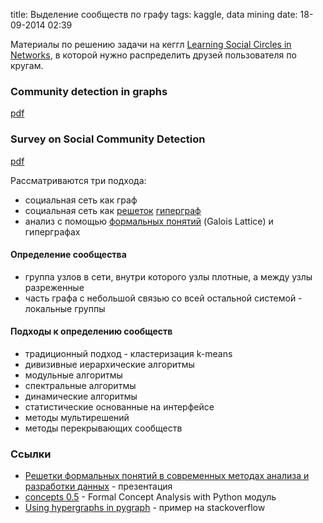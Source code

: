 title: Выделение сообществ по графу
tags: kaggle, data mining
date: 18-09-2014 02:39

Материалы по решению задачи на кеггл [[http://www.kaggle.com/c/learning-social-circles|Learning Social Circles in Networks]], в которой нужно распределить друзей пользователя по кругам.

===Community detection in graphs===
[[http://arxiv.org/pdf/0906.0612.pdf|pdf]]



===Survey on Social Community Detection===
[[http://hal.archives-ouvertes.fr/docs/00/80/42/34/PDF/Survey-on-Social-Community-Detection-V2.pdf|pdf]]

Рассматриваются три подхода:
* социальная сеть как граф
* социальная сеть как [[https://ru.wikipedia.org/wiki/%D0%A0%D0%B5%D1%88%D1%91%D1%82%D0%BA%D0%B0_%28%D0%B0%D0%BB%D0%B3%D0%B5%D0%B1%D1%80%D0%B0%29|решеток]] [[https://ru.wikipedia.org/wiki/%D0%93%D0%B8%D0%BF%D0%B5%D1%80%D0%B3%D1%80%D0%B0%D1%84|гиперграф]]
* анализ с помощью [[http://www.machinelearning.ru/wiki/index.php?title=%D0%90%D0%BD%D0%B0%D0%BB%D0%B8%D0%B7_%D1%84%D0%BE%D1%80%D0%BC%D0%B0%D0%BB%D1%8C%D0%BD%D1%8B%D1%85_%D0%BF%D0%BE%D0%BD%D1%8F%D1%82%D0%B8%D0%B9|формальных понятий]] (Galois Lattice) и гиперграфах

====Определение сообщества====
* группа узлов в сети, внутри которого узлы плотные, а между узлы разреженные
* часть графа с небольшой связью со всей остальной системой - локальные группы

====Подходы к определению сообществ====
* традиционный подход - кластеризация k-means
* дивизивные иерархические алгоритмы
* модульные алгоритмы
* спектральные алгоритмы
* динамические алгоритмы
* статистические основанные на интерфейсе
* методы мультирешений
* методы перекрывающих сообществ


===Ссылки===
* [[http://posp.raai.org/data/posp2011/kuznetsov.pdf|Решетки формальных понятий в современных методах анализа и разработки данных]] - презентация
* [[https://pypi.python.org/pypi/concepts/0.5|concepts 0.5]] - Formal Concept Analysis with Python модуль
* [[http://stackoverflow.com/questions/9658373/using-hypergraphs-in-pygraph-need-verification-that-example-is-correct|Using hypergraphs in pygraph]] - пример на stackoverflow